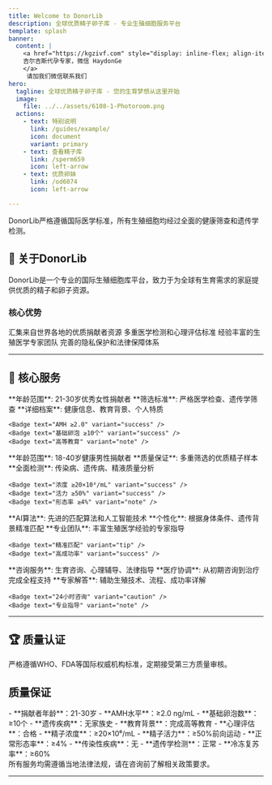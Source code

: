 ```yaml
---
title: Welcome to DonorLib
description: 全球优质精子卵子库 - 专业生殖细胞服务平台
template: splash
banner:
  content: |
    <a href="https://kgzivf.com" style="display: inline-flex; align-items: center;" target="_blank">
    吉尔吉斯代孕专家，微信 HaydonGe      
    </a>
     请加我们微信联系我们
hero:
  tagline: 全球优质精子卵子库 - 您的生育梦想从这里开始
  image:
    file: ../../assets/6108-1-Photoroom.png
  actions:
    - text: 特别说明
      link: /guides/example/
      icon: document
      variant: primary
    - text: 查看精子库
      link: /sperm659
      icon: left-arrow
    - text: 优质卵妹
      link: /od6074
      icon: left-arrow

---
```







<Aside type="tip" title="专业提示">
  DonorLib严格遵循国际医学标准，所有生殖细胞均经过全面的健康筛查和遗传学检测。
</Aside>

## 🌟 关于DonorLib

DonorLib是一个专业的国际生殖细胞库平台，致力于为全球有生育需求的家庭提供优质的精子和卵子资源。

### 核心优势

<CardGrid>
  <Card title="🌍 全球资源" icon="star">
    汇集来自世界各地的优质捐献者资源
  </Card>
  <Card title="🔬 严格筛选" icon="approve-check">
    多重医学检测和心理评估标准
  </Card>
  <Card title="👨‍⚕️ 专业团队" icon="user">
    经验丰富的生殖医学专家团队
  </Card>
  <Card title="🔒 隐私保护" icon="shield">
    完善的隐私保护和法律保障体系
  </Card>
</CardGrid>

---

## 💎 核心服务

<CardGrid >
  <Card title="优质卵子库" icon="heart">
    **年龄范围**: 21-30岁优秀女性捐献者  
    **筛选标准**: 严格医学检查、遗传学筛查  
    **详细档案**: 健康信息、教育背景、个人特质  
    
    <Badge text="AMH ≥2.0" variant="success" />
    <Badge text="基础卵泡 ≥10个" variant="success" />
    <Badge text="高等教育" variant="note" />
  </Card>
  
  <Card title="精选精子库" icon="user">
    **年龄范围**: 18-40岁健康男性捐献者  
    **质量保证**: 多重筛选的优质精子样本  
    **全面检测**: 传染病、遗传病、精液质量分析  
    
    <Badge text="浓度 ≥20×10⁶/mL" variant="success" />
    <Badge text="活力 ≥50%" variant="success" />
    <Badge text="形态率 ≥4%" variant="note" />
  </Card>
  
  <Card title="智能匹配" icon="puzzle">
    **AI算法**: 先进的匹配算法和人工智能技术  
    **个性化**: 根据身体条件、遗传背景精准匹配  
    **专业团队**: 丰富生殖医学经验的专家指导  
    
    <Badge text="精准匹配" variant="tip" />
    <Badge text="高成功率" variant="success" />
  </Card>
  
  <Card title="全程支持" icon="information">
    **咨询服务**: 生育咨询、心理辅导、法律指导  
    **医疗协调**: 从初期咨询到治疗完成全程支持  
    **专家解答**: 辅助生殖技术、流程、成功率详解  
    
    <Badge text="24小时咨询" variant="caution" />
    <Badge text="专业指导" variant="note" />
  </Card>
</CardGrid>

---

## 🏆 质量认证

<Aside type="note" title="国际标准">
  严格遵循WHO、FDA等国际权威机构标准，定期接受第三方质量审核。
</Aside>

## 质量保证

<CardGrid>
	<Card title="🥚 卵子质量标准" icon="heart">
		- **捐献者年龄**：21-30岁
		- **AMH水平**：≥2.0 ng/mL
		- **基础卵泡数**：≥10个
		- **遗传疾病**：无家族史
		- **教育背景**：完成高等教育
		- **心理评估**：合格
	</Card>
	<Card title="🧬 精子质量标准" icon="user">
		- **精子浓度**：≥20×10⁶/mL
		- **精子活力**：≥50%前向运动
		- **正常形态率**：≥4%
		- **传染性疾病**：无
		- **遗传学检测**：正常
		- **冷冻复苏率**：≥60%
	</Card>
</CardGrid>

<Aside type="caution" title="重要提醒">
  所有服务均需遵循当地法律法规，请在咨询前了解相关政策要求。
</Aside>

---

<script src="/protect.js"></script>
